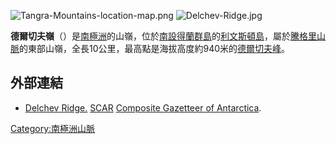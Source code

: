[[Image:Tangra-Mountains-location-map.png|thumb]]
[[Image:Delchev-Ridge.jpg|thumb]]

{{coord|62|37|55|S|59|54|15|W|display=title}}

'''德爾切夫嶺'''（{{lang-en|Delchev Ridge}}）是[[南極洲|南極洲]]的山嶺，位於[[南設得蘭群島|南設得蘭群島]]的[[利文斯頓島|利文斯頓島]]，屬於[[騰格里山脈|騰格里山脈]]的東部山嶺，全長10公里，最高點是海拔高度約940米的[[德爾切夫峰|德爾切夫峰]]。

==外部連結==
* [https://web.archive.org/web/20120531065018/http://data.aad.gov.au/aadc/gaz/scar/display_name.cfm?gaz_id=134056 Delchev Ridge.] [[SCAR|SCAR]] [[Composite_Gazetteer_of_Antarctica|Composite Gazetteer of Antarctica]].

{{Antarctica-geo-stub}}
[[Category:南極洲山脈|Category:南極洲山脈]]